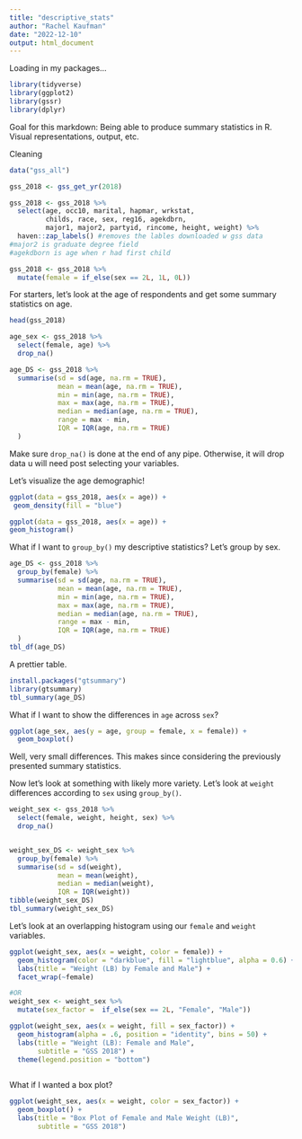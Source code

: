 ```yaml
---
title: "descriptive_stats"
author: "Rachel Kaufman"
date: "2022-12-10"
output: html_document
---
```

Loading in my packages...
```r
library(tidyverse)
library(ggplot2)
library(gssr)
library(dplyr)
```
Goal for this markdown: Being able to produce summary statistics in R. Visual representations, output, etc. 

Cleaning 
```r
data("gss_all")

gss_2018 <- gss_get_yr(2018)

gss_2018 <- gss_2018 %>% 
  select(age, occ10, marital, hapmar, wrkstat,
         childs, race, sex, reg16, agekdbrn,
         major1, major2, partyid, rincome, height, weight) %>% 
  haven::zap_labels() #removes the lables downloaded w gss data
#major2 is graduate degree field
#agekdborn is age when r had first child

gss_2018 <- gss_2018 %>% 
  mutate(female = if_else(sex == 2L, 1L, 0L))
```

For starters, let's look at the age of respondents and get some summary statistics on age. 
```r
head(gss_2018)

age_sex <- gss_2018 %>% 
  select(female, age) %>%
  drop_na()

age_DS <- gss_2018 %>% 
  summarise(sd = sd(age, na.rm = TRUE),
            mean = mean(age, na.rm = TRUE),
            min = min(age, na.rm = TRUE),
            max = max(age, na.rm = TRUE),
            median = median(age, na.rm = TRUE),
            range = max - min,
            IQR = IQR(age, na.rm = TRUE)
  )
```
Make sure `drop_na()` is done at the end of any pipe. Otherwise, it will drop data u will need post selecting your variables. 

Let's visualize the age demographic! 
```r
ggplot(data = gss_2018, aes(x = age)) + 
 geom_density(fill = "blue")

ggplot(data = gss_2018, aes(x = age)) +
geom_histogram()

```


What if I want to `group_by()` my descriptive statistics?
Let's group by sex.
```r

age_DS <- gss_2018 %>% 
  group_by(female) %>% 
  summarise(sd = sd(age, na.rm = TRUE),
            mean = mean(age, na.rm = TRUE),
            min = min(age, na.rm = TRUE),
            max = max(age, na.rm = TRUE),
            median = median(age, na.rm = TRUE),
            range = max - min,
            IQR = IQR(age, na.rm = TRUE)
  )
tbl_df(age_DS)
```


A prettier table. 
```r
install.packages("gtsummary")
library(gtsummary)
tbl_summary(age_DS)
```

What if I want to show the differences in `age` across `sex`?
```r
ggplot(age_sex, aes(y = age, group = female, x = female)) +
  geom_boxplot()
```
Well, very small differences. This makes since considering the previously presented summary statistics. 

Now let's look at something with likely more variety.
Let's look at `weight` differences according to `sex` using `group_by()`. 
```r
weight_sex <- gss_2018 %>% 
  select(female, weight, height, sex) %>% 
  drop_na()


weight_sex_DS <- weight_sex %>% 
  group_by(female) %>% 
  summarise(sd = sd(weight),
            mean = mean(weight),
            median = median(weight),
            IQR = IQR(weight))
tibble(weight_sex_DS)
tbl_summary(weight_sex_DS) 

```

Let's look at an overlapping histogram using our `female` and `weight` variables. 
```r

ggplot(weight_sex, aes(x = weight, color = female)) + 
  geom_histogram(color = "darkblue", fill = "lightblue", alpha = 0.6) +
  labs(title = "Weight (LB) by Female and Male") +
  facet_wrap(~female)

#OR
weight_sex <- weight_sex %>% 
  mutate(sex_factor =  if_else(sex == 2L, "Female", "Male"))

ggplot(weight_sex, aes(x = weight, fill = sex_factor)) +
  geom_histogram(alpha = .6, position = "identity", bins = 50) +
  labs(title = "Weight (LB): Female and Male",
       subtitle = "GSS 2018") +
  theme(legend.position = "bottom")
 
```

What if I wanted a box plot?
```r
ggplot(weight_sex, aes(x = weight, color = sex_factor)) +
  geom_boxplot() +
  labs(title = "Box Plot of Female and Male Weight (LB)",
       subtitle = "GSS 2018")
```














